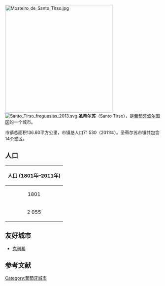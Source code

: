 [[File:Mosteiro_de_Santo_Tirso.jpg|350px]]
[[File:Santo_Tirso_freguesias_2013.svg|thumb]]
'''圣蒂尔苏'''（Santo Tirso），是[[葡萄牙|葡萄牙]][[波尔图区|波尔图区]]的一个城市。

市镇总面积136.60平方公里，市镇总人口71 530（2011年）。圣蒂尔苏市镇共包含14个堂区。

== 人口 ==
{|class="wikitable" style="text-align:center;"
! colspan="10" | 人口 (1801年–2011年)
|- bgcolor="#C0C0C0"
| align="center" | 1801
| align="center" | 1849
| align="center" | 1900 
| align="center" | 1930
| align="center" | 1960
| align="center" | 1981
| align="center" | 1991
| align="center" | 2001
| align="center" | 2011
|-
| align="center" | 2 055
| align="center" | 12 779
| align="center" | 28 371
| align="center" | 41 078
| align="center" | 77 130
| align="center" | 93 482
| align="center" | 102 593
| align="center" | 72 396
| align="center" | 71 530
|}

==友好城市==
* {{FRA}} [[克利希|克利希]]

==参考文献==
{{reflist}}

[[Category:葡萄牙城市|Category:葡萄牙城市]]